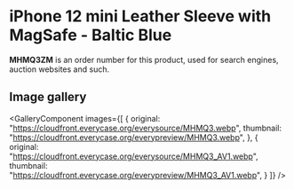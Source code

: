 
# iPhone 12 mini Leather Sleeve with MagSafe - Baltic Blue

<Callout type='info' emoji='👉🏻'>**MHMQ3ZM** is an order number for this product, used for search engines, auction websites and such.</Callout>

## Image gallery

<GalleryComponent
    images={[
      {
        original: "https://cloudfront.everycase.org/everysource/MHMQ3.webp",
        thumbnail: "https://cloudfront.everycase.org/everypreview/MHMQ3.webp",
      },
      {
        original: "https://cloudfront.everycase.org/everysource/MHMQ3_AV1.webp",
        thumbnail: "https://cloudfront.everycase.org/everypreview/MHMQ3_AV1.webp",
      }
    ]}
  />
